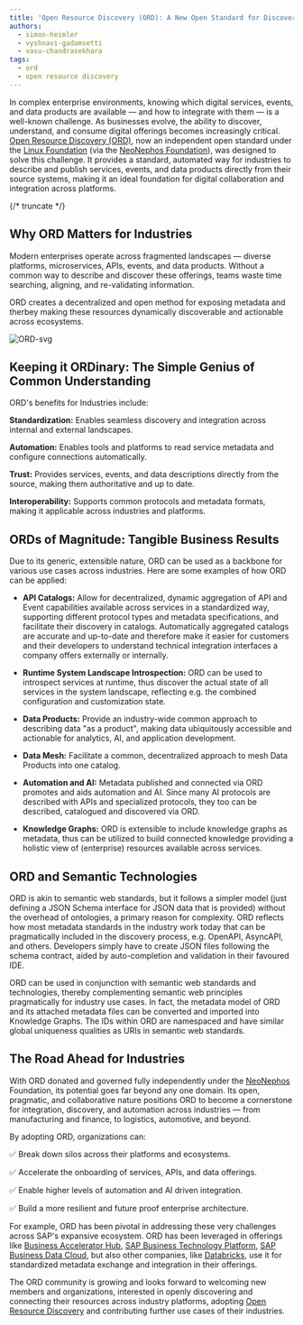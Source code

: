 ```yaml
---
title: 'Open Resource Discovery (ORD): A New Open Standard for Discovering Services, Events, and Data Products'
authors:
  - simon-heimler
  - vyshnavi-gadamsetti
  - vasu-chandrasekhara
tags:
  - ord
  - open resource discovery
---
```


In complex enterprise environments, knowing which digital services, events, and data products are available — and how to integrate with them — is a well-known challenge. As businesses evolve, the ability to discover, understand, and consume digital offerings becomes increasingly critical.
[Open Resource Discovery (ORD)](https://open-resource-discovery.github.io/specification/), now an independent open standard under the [Linux Foundation](https://www.linuxfoundation.org/) (via the [NeoNephos Foundation](https://neonephos.org)), was designed to solve this challenge. It provides a standard, automated way for industries to describe and publish services, events, and data products directly from their source systems, making it an ideal foundation for digital collaboration and integration across platforms.

{/* truncate */}

## Why ORD Matters for Industries
Modern enterprises operate across fragmented landscapes — diverse platforms, microservices, APIs, events, and data products. Without a common way to describe and discover these offerings, teams waste time searching, aligning, and re-validating information.

ORD creates a decentralized and open method for exposing metadata and therbey making these resources dynamically discoverable and actionable across ecosystems. 

![ORD-svg](https://open-resource-discovery.github.io/specification/assets/images/ord-provider-overview-7541358f15f21e362b88aa6f600ac6d4.svg)


## Keeping it ORDinary: The Simple Genius of Common Understanding

ORD's benefits for Industries include:

**Standardization:** Enables seamless discovery and integration across internal and external landscapes.

**Automation:** Enables tools and platforms to read service metadata and configure connections automatically.

**Trust:** Provides services, events, and data descriptions directly from the source, making them authoritative and up to date.

**Interoperability:** Supports common protocols and metadata formats, making it applicable across industries and platforms.

## ORDs of Magnitude: Tangible Business Results

Due to its generic, extensible nature, ORD can be used as a backbone for various use cases across industries. Here are some examples of how ORD can be applied:

- **API Catalogs:** Allow for decentralized, dynamic aggregation of API and Event capabilities available across services in a standardized way, supporting different protocol types and metadata specifications, and facilitate their discovery in catalogs. Automatically aggregated catalogs are accurate and up-to-date and therefore make it easier for customers and their developers to understand technical integration interfaces a company offers externally or internally.

- **Runtime System Landscape Introspection:** ORD can be used to introspect services at runtime, thus discover the actual state of all services in the system landscape, reflecting e.g. the combined configuration and customization state.

- **Data Products:** Provide an industry-wide common approach to describing data "as a product", making data ubiquitously accessible and actionable for analytics, AI, and application development.

- **Data Mesh:** Facilitate a common, decentralized approach to mesh Data Products into one catalog.

- **Automation and AI:** Metadata published and connected via ORD promotes and aids automation and AI. Since many AI protocols are described with APIs and specialized protocols, they too can be described, catalogued and discovered via ORD.

- **Knowledge Graphs:** ORD is extensible to include knowledge graphs as metadata, thus can be utilized to build connected knowledge providing a holistic view of (enterprise) resources available across services.

## ORD and Semantic Technologies 

ORD is akin to semantic web standards, but it follows a simpler model (just defining a JSON Schema interface for JSON data that is provided) without the overhead of ontologies, a primary reason for complexity.
ORD reflects how most metadata standards in the industry work today that can be pragmatically included in the discovery process, e.g. OpenAPI, AsyncAPI, and others.
Developers simply have to create JSON files following the schema contract, aided by auto-completion and validation in their favoured IDE.

ORD can be used in conjunction with semantic web standards and technologies, thereby complementing semantic web principles pragmatically for industry use cases.
In fact, the metadata model of ORD and its attached metadata files can be converted and imported into Knowledge Graphs.
The IDs within ORD are namespaced and have similar global uniqueness qualities as URIs in semantic web standards.

## The Road Ahead for Industries

With ORD donated and governed fully independently under the [NeoNephos](https://neonephos.org) Foundation, its potential goes far beyond any one domain. Its open, pragmatic, and collaborative nature positions ORD to become a cornerstone for integration, discovery, and automation across industries — from manufacturing and finance, to logistics, automotive, and beyond.

By adopting ORD, organizations can:

✅ Break down silos across their platforms and ecosystems.

✅ Accelerate the onboarding of services, APIs, and data offerings.

✅ Enable higher levels of automation and AI driven integration.

✅ Build a more resilient and future proof enterprise architecture.

For example, ORD has been pivotal in addressing these very challenges across SAP's expansive ecosystem. ORD has been leveraged in offerings like [Business Accelerator Hub](https://api.sap.com/), [SAP Business Technology Platform](https://www.sap.com/products/technology-platform.html), [SAP Business Data Cloud](https://www.sap.com/products/data-cloud.html), but also other companies, like [Databricks](https://www.databricks.com/), use it for standardized metadata exchange and integration in their offerings.

The ORD community is growing and looks forward to welcoming new members and organizations, interested in openly discovering and connecting their resources across industry platforms, adopting [Open Resource Discovery](https://open-resource-discovery.github.io/specification/) and contributing further use cases of their industries.
